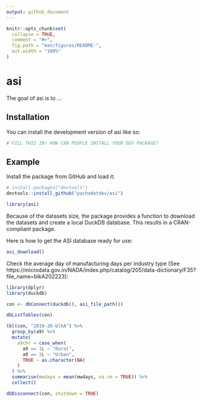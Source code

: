 ```yaml
---
output: github_document
---
```


<!-- README.md is generated from README.Rmd. Please edit that file -->

```r
knitr::opts_chunk$set(
  collapse = TRUE,
  comment = "#>",
  fig.path = "man/figures/README-",
  out.width = "100%"
)
```

# asi

<!-- badges: start -->
<!-- badges: end -->

The goal of asi is to ...

## Installation

You can install the development version of asi like so:

``` r
# FILL THIS IN! HOW CAN PEOPLE INSTALL YOUR DEV PACKAGE?
```

## Example

Install the package from GitHub and load it:

```r
# install.packages("devtools")
devtools::install_github("pachadotdev/asi")
```

```r
library(asi)
```

Because of the datasets size, the package provides a function to download the datasets and create a local DuckDB
database. This results in a CRAN-compliant package.

Here is how to get the ASI database ready for use:

```r
asi_download()
```

Check the average day of manufacturing days per industry type (See https://microdata.gov.in/NADA/index.php/catalog/205/data-dictionary/F35?file_name=blkA202223):

```r
library(dplyr)
library(duckdb)

con <- dbConnect(duckdb(), asi_file_path())

dbListTables(con)

tbl(con, "2019-20-blkA") %>%
  group_by(a9) %>%
  mutate(
    a9chr = case_when(
      a9 == 1L ~ "Rural",
      a9 == 2L ~ "Urban",
      TRUE ~ as.character(NA)
    )
  ) %>%
  summarise(mwdays = mean(mwdays, na.rm = TRUE)) %>%
  collect()

dbDisconnect(con, shutdown = TRUE)
```
